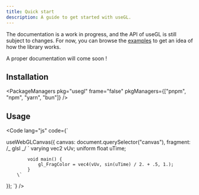 ```yaml
---
title: Quick start
description: A guide to get started with useGL.
---
```



The documentation is a work in progress, and the API of useGL is still subject to changes. For now, you can browse the [examples](/examples/gradient) to get an idea of how the library works.

A proper documentation will come soon !

## Installation

<PackageManagers pkg="usegl" frame="false" pkgManagers={["pnpm", "npm", "yarn", "bun"]} />

## Usage

<Code lang="js" code={`

useWebGLCanvas({
canvas: document.querySelector("canvas"),
fragment: /_ glsl _/ \`
varying vec2 vUv;
uniform float uTime;

    		void main() {
    			gl_FragColor = vec4(vUv, sin(uTime) / 2. + .5, 1.);
    		}
    	\`

});
`} />
